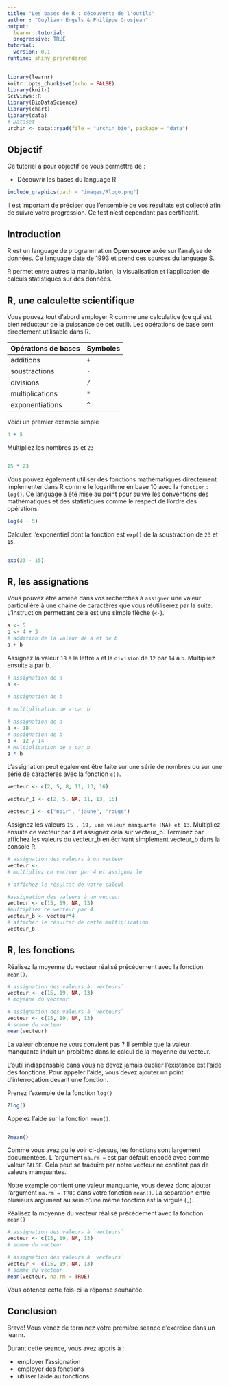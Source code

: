 ```yaml
---
title: "Les bases de R : découverte de l'outils"
author : "Guyliann Engels & Philippe Grosjean"
output: 
  learnr::tutorial:
  progressive: TRUE
tutorial:
  version: 0.1
runtime: shiny_prerendered
---
```


```r
library(learnr)
knitr::opts_chunk$set(echo = FALSE)
library(knitr)
SciViews::R
library(BioDataScience)
library(chart)
library(data)
# Dataset
urchin <- data::read(file = "urchin_bio", package = "data")
```


## Objectif

Ce tutoriel a pour objectif de vous permettre de :

- Découvrir les bases du language R  

```r
include_graphics(path = "images/Rlogo.png")
```


Il est important de préciser que l'ensemble de vos résultats est collecté afin de suivre votre progression. Ce test n'est cependant pas certificatif.

## Introduction 

R est un language de programmation **Open source**  axée sur l'analyse de données. Ce language date de 1993 et prend ces sources du language S. 

R permet entre autres la manipulation, la visualisation et l'application de calculs statistiques sur des données. 


## R,  une calculette scientifique

Vous pouvez tout d'abord employer R comme une calculatice (ce qui est bien réducteur de la puissance de cet outil). Les opérations de base sont directement utilisable dans R. 

| Opérations de bases | Symboles |
|------------------|---------------|
| additions | `+` |
| soustractions | `-` |
| divisions | `/` | 
| multiplications | `*` | 
| exponentiations | `^` |

Voici un premier exemple simple

```r
4 + 5
```

Multipliez les nombres `15` et `23`

```r

```

```r
15 * 23
```


Vous pouvez également utiliser des fonctions mathématiques directement implementer dans R comme le logarithme en base 10 avec la `fonction` : `log()`. Ce language a été mise au point pour suivre les conventions des mathématiques et des statistiques comme le respect de l'ordre des opérations.

```r
log(4 + 5)
```


Calculez l'exponentiel dont la fonction est `exp()` de la soustraction de `23` et `15`.

```r

```

```r
exp(23 - 15)
```


## R, les assignations

Vous pouvez être amené dans vos recherches à `assigner` une valeur particulière à une chaine de caractères que vous réutiliserez par la suite. L'instruction permettant cela est une simple flèche (`<-`).

```r
a <- 5
b <- 4 + 3
# addition de la valeur de a et de b
a + b
```

Assignez la valeur `18` à la lettre `a` et la `division` de `12` par `14` à `b`. Multipliez ensuite a par b.

```r
# assignation de a
a <- 

# assignation de b
  
# multiplication de a par b

```

```r
# assignation de a
a <- 18
# assignation de b
b <- 12 / 14
# Multiplication de a par b
a * b
```

L'assignation peut également être faite sur une série de nombres ou sur une série de caractères avec la fonction `c()`.

```r
vecteur <- c(2, 5, 8, 11, 13, 16)

vecteur_1 <- c(2, 5, NA, 11, 13, 16)

vecteur_1 <- c("noir", "jaune", "rouge")
```

Assignez les valeurs `15 , 19, une valeur manquante (NA) et 13`. Multipliez ensuite ce vecteur par `4` et assignez cela sur vecteur_b. Terminez par affichez les valeurs du vecteur_b en écrivant simplement vecteur_b dans la console R.

```r
# assignation des valeurs à un vecteur
vecteur <- 
# multipliez ce vecteur par 4 et assignez le

# affichez le résultat de votre calcul.

```

```r
#assignation des valeurs à un vecteur
vecteur <- c(15, 19, NA, 13)
#multipliez ce vecteur par 4
vecteur_b <- vecteur*4
# afficher le résultat de cette multiplication
vecteur_b
```


## R, les fonctions

Réalisez la moyenne du vecteur réalisé précédement avec la fonction `mean()`.

```r
# assignation des valeurs à `vecteurs`
vecteur <- c(15, 19, NA, 13)
# moyenne du vecteur

```

```r
# assignation des valeurs à `vecteurs`
vecteur <- c(15, 19, NA, 13)
# somme du vecteur
mean(vecteur)
```

La valeur obtenue ne vous convient pas ? Il semble que la valeur manquante induit un problème dans le calcul de la moyenne du vecteur.

L'outil indispensable dans vous ne devez jamais oublier l'existance est l'aide des fonctions. Pour appeler l'aide, vous devez ajouter un point d'interrogation devant une fonction. 

Prenez l'exemple de la fonction `log()`

```r
?log()
```

Appelez l'aide sur la fonction `mean()`.

```r

```


```r
?mean()
```

Comme vous avez pu le voir ci-dessus, les fonctions sont largement documentées. L 'argument `na.rm = ` est par défault encodé avec comme valeur `FALSE`. Cela peut se traduire par notre vecteur ne contient pas de valeurs manquantes. 

Notre exemple contient une valeur manquante, vous devez donc ajouter l'argument `na.rm = TRUE` dans votre fonction `mean()`. La séparation entre plusieurs argument au sein d'une même fonction est la virgule (`,`).

Réalisez la moyenne du vecteur réalisé précédement avec la fonction `mean()`

```r
# assignation des valeurs à `vecteurs`
vecteur <- c(15, 19, NA, 13)
# somme du vecteur

```

```r
# assignation des valeurs à `vecteurs`
vecteur <- c(15, 19, NA, 13)
# somme du vecteur
mean(vecteur, na.rm = TRUE)
```

Vous obtenez cette fois-ci la réponse souhaitée.


## Conclusion

Bravo! Vous venez de terminez votre première séance d'exercice dans un learnr. 

Durant cette séance, vous avez appris à : 

- employer l'assignation 
- employer des fonctions 
- utiliser l'aide au fonctions


